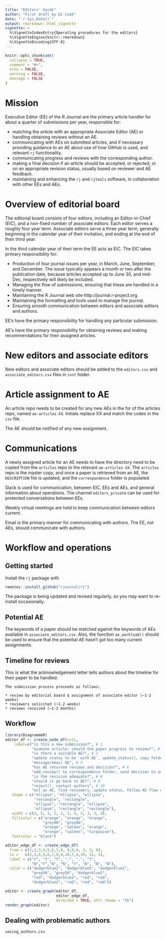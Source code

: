 ```yaml
---
title: "Editors' Guide"
author: "First draft by Di Cook"
date: "`r Sys.Date()`"
output: rmarkdown::html_vignette
vignette: >
  %\VignetteIndexEntry{Operating procedures for the editors}
  %\VignetteEngine{knitr::rmarkdown}
  %\VignetteEncoding{UTF-8}
---
```


```r
knitr::opts_chunk$set(
  collapse = TRUE,
  comment = "#>",
  echo = FALSE, 
  warning = FALSE,
  message = FALSE
)
```

# Mission

Executive Editor (EE) of the R Journal are the primary article handler for about a quarter of submissions per year, responsible for:

- matching the article with an appropriate Associate Editor (AE) or handling obtaining reviews without an AE.
- communicating with AEs on submitted articles, and if necessary providing guidance to an AE about use of how GitHub is used, and relevant `rj` functionality.
- communicating progress and reviews with the corresponding author.
- making a final decision if an article should be accepted, or rejected, or on an appropriate revision status, usually based on reviewer and AE feedback. 
- maintaining and enhancing the `rj` and `rjtools` software, in collaboration with other EEs and AEs.

# Overview of editorial board

The editorial board consists of four editors, including an Editor-in-Chief (EIC), and a non-fixed number of associate editors. Each editor serves a roughly four year term. Associate editors serve a three year term, generally beginning in the calendar year of their invitation, and ending at the end of their third year.

In the third calendar year of their term the EE acts as EIC. The EIC takes primary responsibility for:

- Production of four journal issues per year, in March, June, September, and December. 
  The issue typically appears a month or two after the publication date, because articles accepted up to June 30, and mid-Dec, respectively will likely be included. 
- Managing the flow of submissions, ensuring that these are handled in a timely manner.
- Maintaining the R Journal web site http://journal.r-project.org. 
- Maintaining the formatting and tools used to manage the journal.
- Ensuring smooth communication between editors and associate editors and authors.

EE's have the primary responsibility for handling any particular submission.

AE's have the primary responsibility for obtaining reviews and making recommendations for their assigned articles. 

# New editors and associate editors

New editors and associate editors should be added to the `editors.csv` and `associate_editors.csv` files in `inst` folder. 

# Article assignment to AE

An article repo needs to be created for any new AEs in the for of the articles repo, named `ae-articles-XX`. Initials replace XX and match the codes in the `csv` file.

The AE should be notified of any new assignment.

# Communications

A newly assigned article for an AE needs to have the directory need to be copied from the `articles` repo to the relevant `ae-articles-XX`. The `articles` repo is the master copy, and once a paper is retrieved from an AE, the `DESCRIPTION` file is updated, and the `correspondence` folder is populated. 

Slack is used for communication, between EIC, EEs and AEs, and general information about operations. The channel `editors_private` can be used for protected conversations between EEs. 

Weekly virtual meetings are held to keep communication between editors current.

Email is the primary manner for communicating with authors. The EE, not AEs, should communicate with authors. 

# Workflow and operations

## Getting started

Install the `rj` package with 

```r
remotes::install_github("rjournal/rj")
```

The package is being updated and revised regularly, so you may want to re-install occasionally.

## Potential AE

The keywords of a paper should be matched against the keywords of AEs available in `associate_editors.csv`. Also, the function `ae_workload()` should be used to ensure that the potential AE hasn't got too many current assignments.

## Timeline for reviews

This is what the acknowledgement letter tells authors about the timeline for their paper to be handled:

```
The submission process proceeds as follows:

* review by editorial board & assignment of associate editor (~1-2 weeks)
* reviewers solicited (~1-2 weeks)
* reviews received (~1-2 months)
```


## Workflow

```r
library(DiagrammeR)
editor_df <- create_node_df(n=11,  
    label=c("is this a new submission?", # 1
            "examine article: should the paper progress to review?", # 2
            "is there a suitable AE?", # 3
            "update status to be `with AE`, update_status(), copy folder to AEs repo", # 4
            "message/email AE", # 5
            "has AE returned reviews and decision?", # 6
            "add_review() to correspondence folder, send decision to author, \n with reviews if appropriate, update_status(), \n notify and thank AE about decision, if appropriate", # 7
            "is the revision adequate?", # 8
            "should it go back to AE?", # 9
            "reject(), contact authors", # 10
            "act as AE, find reviewers, update status, follow AE flow chart"), # 11
   shape = c("ellipse", "ellipse", "ellipse", 
             "rectangle", "rectangle", 
             "ellipse", "rectangle", "ellipse", 
             "ellipse", "rectangle", "rectangle"),
   width = c(3, 5, 3, 5, 2, 3, 4, 3, 3, 3, 4),
   fillcolor = c("orange", "orange", "orange", 
                 "grey90", "grey90",
                 "orange", "salmon", "orange", 
                 "orange", "salmon", "turquoise"),
   fontcolor = "black")

editor_edge_df <- create_edge_df(
  from = c(1,2,3,4,5,6,1,8, 8,9,9, 2, 3, 6), 
  to =   c(2,3,4,5,6,7,8,9,10,7,4,10, 11, 5), 
  label = c("Y", "Y", "Y", ".", ".", "Y",
            "N","Y","N", "N", "Y", "N", "N", "N"),
  color = c("dodgerblue2", "dodgerblue2", "dodgerblue2", 
            "grey50", "grey50", "dodgerblue2",
            "red", "dodgerblue2", "red", "red", 
            "dodgerblue2", "red", "red", "red"))

editor <- create_graph(editor_df, 
                       editor_edge_df, 
                       directed = TRUE, attr_theme = "tb")
render_graph(editor)
```

## Dealing with problematic authors

`vexing_authors.csv`
